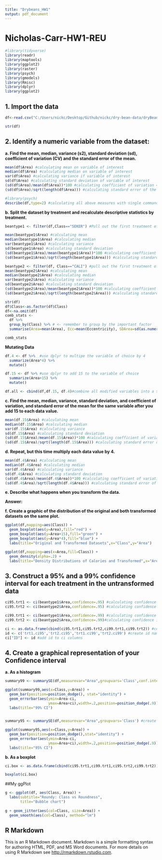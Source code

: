 ```yaml
---
title: "Drybeans_HW1"
output: pdf_document
---
```


# Nicholas-Carr-HW1-REU


```r

#library(tidyverse)
library(readr)
library(maptools)
library(ggplot2)
library(raster)
library(psych)
library(gmodels)
library(Rmisc)
library(dplyr)
library(ggplot2)

```

## 1.	Import the data
```r
df<-read.csv("C:/Users/nickc/Desktop/Github/nickc/dry-bean-data/dryBean_dataset.csv")

str(df)


```

## 2. Identify a numeric variable from the dataset:
**a. Find the mean, median, variance (s2), standard deviation (sd), coefficient of variation (CV) and the standard error of the mean.**
```r
mean(df$Area) #calculating mean on variable of interest
median(df$Area) #calculating median on variable of interest
var(df$Area) #calculating variance if variable of interest
sd(df$Area) #calculating standard deviation of variable of interest
(sd(df$Area)/mean(df$Area))*100 #calculating coefficient of variation = standard deviation divided by mean times 100
(sd(df$Area)/sqrt(length(df$Area))) #calculating standard error of the mean = standard deviation divided by square root

```

```r

#library(psych)
describe(df,type=2) #calculating all above measures with single command

```

**b.	Split the dataset by treatment and recalculate descriptive statistics by treatment.**	
```r

beantype1 <- filter(df,Class=="SEKER") #Pull out the first treatment of the df

mean(beantype1$Area) #calculating mean
median(beantype1$Area) #calculating median
var(beantype1$Area) #calculating variance
sd(beantype1$Area) #calculating standard deviation
(sd(beantype1$Area)/mean(beantype1$Area))*100 #calculating coefficient of variation = standard deviation divided by mean times 100
(sd(beantype1$Area)/sqrt(length(beantype1$Area))) #calculating standard error of the mean = standard deviation divided by square root

beantype2 <- filter(df, Class=="CALI") #pull out the first treatment of the df
mean(beantype2$Area) #calculating mean
median(beantype2$Area) #calculating median
var(beantype2$Area) #calculating variance
sd(beantype2$Area) #calculating standard deviation
(sd(beantype2$Area)/mean(beantype2$Area))*100 #calculating coefficient of variation = standard deviation divided by mean times 100
(sd(beantype2$Area)/sqrt(length(beantype2$Area))) #calculating standard error of the mean = standard deviation divided by square root

str(df)
df$Class<-as.factor(df$Class)
df<-na.omit(df)
comb_stats <- 
  df %>% 
  group_by(Class) %>% # <- remember to group by the important factor
  summarise(Area=mean(Area), Ecc=mean(Eccentricity), SDArea=sd(as.numeric(Area)), SDEcc = sd(Eccentricity))

comb_stats

```

**Mutating Data**
```r
df.4 <- df %>%  #use dplyr to multipe the variable of choice by 4
  summarize(Area*4) %>% 
  mutate()

df.15 <- df %>% #use dplyr to add 15 to the variable of choice
  summarize(Area+15) %>% 
  mutate()

df.all <- cbind(df,df.15, df.4)#combine all modified variables into a single dataframe
```


**c.	Find the mean, median, variance, standard deviation, and coefficient of variation, and standard error of the mean for the same variable after you add 15 to each data value.**
```r

mean(df.15$Area) #calculating mean
median(df.15$Area) #calculating median
var(df.15$Area) #calculating variance
sd(df.15$Area) #calculating standard deviation
(sd(df.15$Area)/mean(df.15$Area))*100 #calculating coefficient of variation = standard deviation divided by mean times 100
(sd(df.15$Area)/sqrt(length(df.15$Area))) #calculating standard error of the mean = standard deviation divided by square root

```

**d.	Repeat, but this time multiply each data value by 4.** 
```r


mean(df.4$Area) #calculating mean
median(df.4$Area) #calculating median
var(df.4$Area) #calculating variance
sd(df.4$Area) #calculating standard deviation
(sd(df.4$Area)/mean(df.4$Area))*100 #calculating coefficient of variation = standard deviation divided by mean times 100
(sd(df.4$Area)/sqrt(length(df.4$Area))) #calculating standard error of the mean = standard deviation divided by square root

```

**e.	Describe what happens when you transform the data.**

**Answer:** 

**f.	Create a graphic of the distribution of the original and both transformed datasets on the same plot.**
```r

ggplot(df,mapping=aes(Class)) +
  geom_boxplot(aes(y=Area),fill="red") +
  geom_boxplot(aes(y=Area+15),fill="green") +
  geom_boxplot(aes(y=Area*4),fill="blue") +
  labs(title="Original and Transformed Datasets",x="Class",y="Area")

ggplot(df,mapping=aes(x=Area,fill=Class)) +
  geom_density(alpha=.2) +
  labs(title="Density Distributions of Calories and Transformed",x="Area",y="Density")

```

## 3.	Construct a 95% and a 99% confidence interval for each treatment in the untransformed data
```r

ci95.trt1 <- ci(beantype1$Area,confidence=.95) #calculating confidence interval 95% for treatment 1
ci95.trt2 <- ci(beantype2$Area,confidence=.95) #calculating confidence interval 95% for treatment 2

ci99.trt1 <- ci(beantype1$Area,confidence=.99) #calculating confidence interval 99% for treatment 1
ci99.trt2 <- ci(beantype2$Area,confidence=.99)#calculating confidence interval 99% for treatment 2

ci <- as.data.frame(cbind(ci95.trt1,ci95.trt2,ci99.trt1,ci99.trt2)) #combine columns of CI data
id <- c('trt1.ci95','trt2.ci95','trt1.ci99','trt2.ci99') #create id names for each column
ci["ID"] <- id #add id to ci columns

```

## 4.	Create a graphical representation of your Confidence interval
**a.	As a histogram**
```r

summary99 <- summarySE(df,measurevar="Area",groupvars='Class',conf.interval = 0.99) #create summary of variable

ggplot(summary99,aes(x=Class,y=Area)) + 
  geom_bar(position=position_dodge(), stat="identity") +
  geom_errorbar(aes(ymin=Area-ci,   
                    ymax=Area+ci),width=.2,position=position_dodge(.9)) +
  labs(title="99% CI")
  

summary95 <- summarySE(df,measurevar="Area",groupvars='Class') #create summary of variable

ggplot(summary95,aes(x=Class,y=Area)) + 
  geom_bar(position=position_dodge(),stat="identity") +
  geom_errorbar(aes(ymin=Area-ci,
                    ymax=Area+ci),width=.2,position=position_dodge(.9)) +
  labs(title="95% CI")

```

**b.	As a boxplot**
```r
ci.box <- as.data.frame(cbind(ci95.trt1,ci99.trt1,ci95.trt2,ci99.trt2))

boxplot(ci.box)

```

##My ggPlot
```r

g <- ggplot(df, aes(Class, Area)) + 
  labs(subtitle="Roundy: Class vs Roundness",
       title="Bubble chart")
       
g + geom_jitter(aes(col=Class, size=Area)) + 
  geom_smooth(aes(col=Class), method="lm")
```


## R Markdown

This is an R Markdown document. Markdown is a simple formatting syntax for authoring HTML, PDF, and MS Word documents. For more details on using R Markdown see <http://rmarkdown.rstudio.com>.

